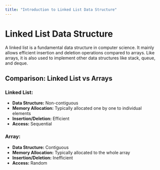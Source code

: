 ```yaml
---
title: "Introduction to Linked List Data Structure"
---
```


# Linked List Data Structure

A linked list is a fundamental data structure in computer science. It mainly allows efficient insertion and deletion operations compared to arrays. Like arrays, it is also used to implement other data structures like stack, queue, and deque.

## Comparison: Linked List vs Arrays

### Linked List:

- **Data Structure:** Non-contiguous
- **Memory Allocation:** Typically allocated one by one to individual elements
- **Insertion/Deletion:** Efficient
- **Access:** Sequential

### Array:

- **Data Structure:** Contiguous
- **Memory Allocation:** Typically allocated to the whole array
- **Insertion/Deletion:** Inefficient
- **Access:** Random
